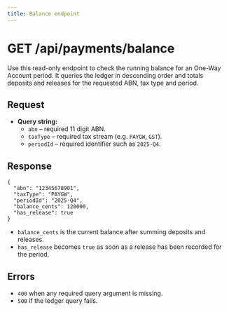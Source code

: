 ```yaml
---
title: Balance endpoint
---
```


# GET /api/payments/balance

Use this read-only endpoint to check the running balance for an One-Way Account period. It queries the ledger in descending order
and totals deposits and releases for the requested ABN, tax type and period.

## Request

- **Query string:**
  - `abn` – required 11 digit ABN.
  - `taxType` – required tax stream (e.g. `PAYGW`, `GST`).
  - `periodId` – required identifier such as `2025-Q4`.

## Response

```
{
  "abn": "12345678901",
  "taxType": "PAYGW",
  "periodId": "2025-Q4",
  "balance_cents": 120000,
  "has_release": true
}
```

- `balance_cents` is the current balance after summing deposits and releases.
- `has_release` becomes `true` as soon as a release has been recorded for the period.

## Errors

- `400` when any required query argument is missing.
- `500` if the ledger query fails.
